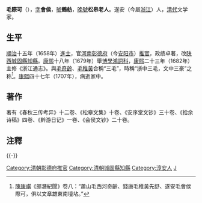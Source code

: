 '''毛際可'''（{{bd|1633年||1708年|catIdx=M毛}}），[[表字|字]]'''會侯'''，[[號|號]]'''鶴舫'''，[[晚號|晚號]]'''松皋老人'''。遂安（今屬[[浙江|浙江]]）人，[[清代|清代]]文学家。

== 生平 ==
[[順治|順治]]十五年（1658年）[[進士|進士]]，官[[河南|河南]][[彰德府|彰德府]]（今[[安阳市|安阳市]]）[[推官|推官]]，政绩卓著，改[[陕西|陕西]][[城固縣|城固縣]][[知縣|知縣]]。[[康熙|康熙]]十八年（1679年）舉[[博學鴻詞科|博學鴻詞科]]，[[康熙|康熙]]二十三年（1682年）主修《浙江通志》。與[[毛奇齡|毛奇齡]]、[[毛先舒|毛稚黃]]合稱“三毛”，時稱“浙中三毛，文中三豪”之称<ref>[[陳康祺|陳康祺]]《郎潛紀聞》卷八：“蕭山毛西河奇齡、錢唐毛稚黃先舒、遂安毛會侯際可，俱以文章雄東南壇坫。”</ref>。[[康熙|康熙]]四十七年（1707年），病逝家中。

== 著作 ==
著有《春秋三传考异》十二卷、《松皋文集》十卷、《安序堂文钞》三十卷、《拾余诗稿》四卷、《黔游日记》一卷、《会侯文钞》二十卷。

==注釋==
{{reflist}}

{{-}}
{{並稱|浙中三毛|[[毛先舒|毛先舒]] - [[毛奇齡|毛奇齡]] - [[毛際可|毛際可]]}}
{{順治十五年戊戌科殿試金榜}}
{{DEFAULTSORT:Mao毛}}
[[Category:清朝彰德府推官|Category:清朝彰德府推官]]
[[Category:清朝城固縣知縣|Category:清朝城固縣知縣]]
[[Category:淳安人|Category:淳安人]]
[[Category:毛姓|J]]